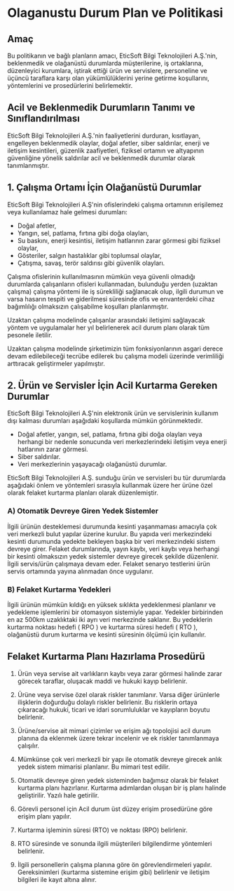 # Olaganustu Durum Plan ve Politikasi

## Amaç

Bu politikanın ve bağlı planların amacı, EticSoft Bilgi Teknolojileri A.Ş.'nin, beklenmedik ve olağanüstü durumlarda müşterilerine, iş ortaklarına, düzenleyici kurumlara, iştirak ettiği ürün ve servislere, personeline ve üçüncü taraflara karşı olan yükümlülüklerini yerine getirme koşullarını, yöntemlerini ve prosedürlerini belirlemektir.

## Acil ve Beklenmedik Durumların Tanımı ve Sınıflandırılması

EticSoft Bilgi Teknolojileri A.Ş.'nin faaliyetlerini durduran, kısıtlayan, engelleyen beklenmedik olaylar, doğal afetler, siber saldırılar, enerji ve iletişim kesintileri, güzenlik zaafiyetleri, fiziksel ortamın ve altyapının güvenliğine yönelik saldırılar acil ve beklenmedik durumlar olarak tanımlanmıştır.

## 1. Çalışma Ortamı İçin Olağanüstü Durumlar

EticSoft Bilgi Teknolojileri A.Ş'nin ofislerindeki çalışma ortamının erişilemez veya kullanılamaz hale gelmesi durumları:

* Doğal afetler,
* Yangın, sel, patlama, fırtına gibi doğa olayları,
* Su baskını, enerji kesintisi, iletişim hatlarının zarar görmesi gibi fiziksel olaylar,
* Gösteriler, salgın hastalıklar gibi toplumsal olaylar,
* Çatışma, savaş, terör saldırısı gibi güvenlik olayları.

Çalışma ofislerinin kullanılmasının mümkün veya güvenli olmadığı durumlarda çalışanların ofisleri kullanmadan, bulunduğu yerden (uzaktan çalışma) çalışma yöntemi ile iş sürekliliği sağlanacak olup, ilgili durumun ve varsa hasarın tespiti ve giderilmesi süresinde ofis ve envanterdeki cihaz bağımlılığı olmaksızın çalışabilme koşulları planlanmıştır.

Uzaktan çalışma modelinde çalışanlar arasındaki iletişimi sağlayacak yöntem ve uygulamalar her yıl belirlenerek acil durum planı olarak tüm pesonele iletilir.

Uzaktan çalışma modelinde şirketimizin tüm fonksiyonlarının asgari derece devam edilebileceği tecrübe edilerek bu çalışma modeli üzerinde verimliliği arttıracak geliştirmeler yapılmıştır.

## 2. Ürün ve Servisler İçin Acil Kurtarma Gereken Durumlar

EticSoft Bilgi Teknolojileri A.Ş'nin elektronik ürün ve servislerinin kullanım dışı kalması durumları aşağıdaki koşullarda mümkün görünmektedir.

* Doğal afetler, yangın, sel, patlama, fırtına gibi doğa olayları veya herhangi bir nedenle sonucunda veri merkezlerindeki iletişim veya enerji hatlarının zarar görmesi.
* Siber saldırılar.
* Veri merkezlerinin yaşayacağı olağanüstü durumlar.

EticSoft Bilgi Teknolojileri A.Ş. sunduğu ürün ve servisleri bu tür durumlarda aşağıdaki önlem ve yöntemleri sırasıyla kullanmak üzere her ürüne özel olarak felaket kurtarma planları olarak düzenlemiştir.

### A) Otomatik Devreye Giren Yedek Sistemler
İlgili ürünün desteklemesi durumunda kesinti yaşanmaması amacıyla çok veri merkezli bulut yapılar üzerine kurulur. Bu yapıda veri merkezindeki kesinti durumunda yedekte bekleyen başka bir veri merkezindeki sistem devreye girer. Felaket durumlarında, yayın kaybı, veri kaybı veya herhangi bir kesinti olmaksızın yedek sistemler devreye girecek şekilde düzenlenir. İlgili servis/ürün çalışmaya devam eder. Felaket senaryo testlerini ürün servis ortamında yayına alınmadan önce uygulanır.

### B) Felaket Kurtarma Yedekleri
İlgili ürünün mümkün kıldığı en yüksek sıklıkta yedeklenmesi planlanır ve yedekleme işlemlerini bir otomasyon sistemiyle yapar. Yedekler birbirinden en az 500km uzaklıktaki iki ayrı veri merkezinde saklanır. Bu yedeklerin kurtarma noktası hedefi ( RPO ) ve kurtarma süresi hedefi ( RTO ), olağanüstü durum kurtarma ve kesinti süresinin ölçümü için kullanılır.

## Felaket Kurtarma Planı Hazırlama Prosedürü

1. Ürün veya servise ait varlıkların kaybı veya zarar görmesi halinde zarar görecek taraflar, oluşacak maddi ve hukuki kayıp belirlenir.

2. Ürüne veya servise özel olarak riskler tanımlanır. Varsa diğer ürünlerle ilişklerin doğurduğu dolaylı riskler belirlenir. Bu risklerin ortaya çıkaracağı hukuki, ticari ve idari sorumluluklar ve kayıpların boyutu belirlenir.

3. Ürüne/servise ait mimari çizimler ve erişim ağı topolojisi acil durum planına da eklenmek üzere tekrar incelenir ve ek riskler tanımlanmaya çalışılır.

4. Mümkünse çok veri merkezli bir yapı ile otomatik devreye girecek anlık yedek sistem mimarisi planlanır. Bu mimari test edilir.

5. Otomatik devreye giren yedek sisteminden bağımsız olarak bir felaket kurtarma planı hazırlanır. Kurtarma adımlardan oluşan bir iş planı halinde geliştirilir. Yazılı hale getirilir.

6. Görevli personel için Acil durum üst düzey erişim prosedürüne göre erişim planı yapılır.

7. Kurtarma işleminin süresi (RTO) ve noktası (RPO) belirlenir.

8. RTO süresinde ve sonunda ilgili müşterileri bilgilendirme yöntemleri belirlenir.

9. İlgili personellerin çalışma planına göre ön görevlendirmeleri yapılır. Gereksinimleri (kurtarma sistemine erişim gibi) belirlenir ve iletişim bilgileri ile kayıt altına alınır.